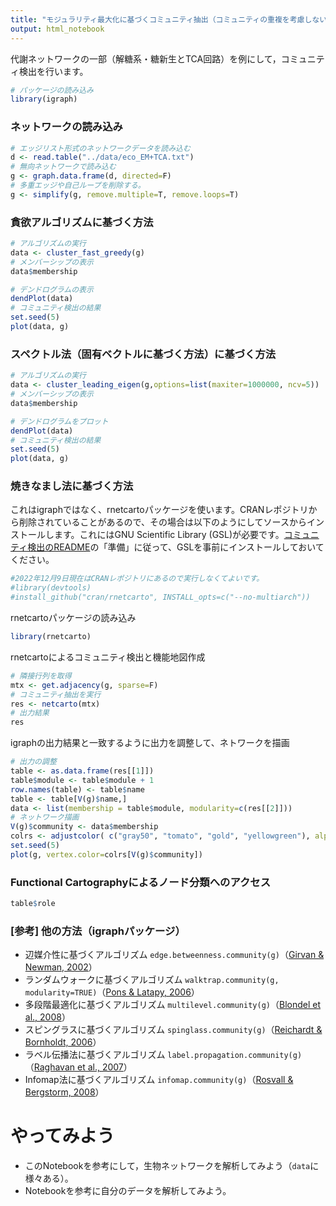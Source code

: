 ```yaml
---
title: "モジュラリティ最大化に基づくコミュニティ抽出（コミュニティの重複を考慮しない場合）"
output: html_notebook
---
```


代謝ネットワークの一部（解糖系・糖新生とTCA回路）を例にして，コミュニティ検出を行います。

```r
# パッケージの読み込み
library(igraph)
```

### ネットワークの読み込み
```r
# エッジリスト形式のネットワークデータを読み込む
d <- read.table("../data/eco_EM+TCA.txt")
# 無向ネットワークで読み込む
g <- graph.data.frame(d, directed=F)
# 多重エッジや自己ループを削除する。
g <- simplify(g, remove.multiple=T, remove.loops=T)
```

### 貪欲アルゴリズムに基づく方法
```r
# アルゴリズムの実行
data <- cluster_fast_greedy(g)
# メンバーシップの表示
data$membership
```

```r
# デンドログラムの表示
dendPlot(data)
# コミュニティ検出の結果
set.seed(5)
plot(data, g)
```
### スペクトル法（固有ベクトルに基づく方法）に基づく方法
```r
# アルゴリズムの実行
data <- cluster_leading_eigen(g,options=list(maxiter=1000000, ncv=5))
# メンバーシップの表示
data$membership
```

```r
# デンドログラムをプロット
dendPlot(data)
# コミュニティ検出の結果
set.seed(5)
plot(data, g)
```

### 焼きなまし法に基づく方法

これはigraphではなく、rnetcartoパッケージを使います。CRANレポジトリから削除されていることがあるので、その場合は以下のようにしてソースからインストールします。これにはGNU Scientific Library (GSL)が必要です。[コミュニティ検出のREADME](https://github.com/kztakemoto/network-analysis-in-biology/tree/main/community_detection)の「準備」に従って、GSLを事前にインストールしておいてください。
```r
#2022年12月9日現在はCRANレポジトリにあるので実行しなくてよいです。
#library(devtools)
#install_github("cran/rnetcarto", INSTALL_opts=c("--no-multiarch"))
```

rnetcartoパッケージの読み込み
```r
library(rnetcarto)
```

rnetcartoによるコミュニティ検出と機能地図作成
```r
# 隣接行列を取得
mtx <- get.adjacency(g, sparse=F)
# コミュニティ抽出を実行
res <- netcarto(mtx)
# 出力結果
res
```

igraphの出力結果と一致するように出力を調整して、ネトワークを描画
```r
# 出力の調整
table <- as.data.frame(res[[1]])
table$module <- table$module + 1
row.names(table) <- table$name
table <- table[V(g)$name,]
data <- list(membership = table$module, modularity=c(res[[2]]))
# ネットワーク描画
V(g)$community <- data$membership
colrs <- adjustcolor( c("gray50", "tomato", "gold", "yellowgreen"), alpha=.6) # 色付け
set.seed(5)
plot(g, vertex.color=colrs[V(g)$community])
```

### Functional Cartographyによるノード分類へのアクセス
```r
table$role
```

### [参考] 他の方法（igraphパッケージ）
  + 辺媒介性に基づくアルゴリズム ``edge.betweenness.community(g)``（[Girvan & Newman, 2002](https://arxiv.org/abs/cond-mat/0112110)）
  + ランダムウォークに基づくアルゴリズム ``walktrap.community(g, modularity=TRUE)``（[Pons & Latapy, 2006](http://www.leonidzhukov.net/hse/2015/sna/papers/PonsLatapy2006.10.2.pdf)）
  + 多段階最適化に基づくアルゴリズム ``multilevel.community(g)``（[Blondel et al., 2008](https://arxiv.org/abs/0803.0476)）
  + スピングラスに基づくアルゴリズム ``spinglass.community(g)``（[Reichardt & Bornholdt, 2006](http://www.itp.uni-bremen.de/complex/pdf/pre016110.pdf)）
  + ラベル伝播法に基づくアルゴリズム ``label.propagation.community(g)``（[Raghavan et al., 2007](https://arxiv.org/abs/0709.2938)）
  + Infomap法に基づくアルゴリズム ``infomap.community(g)``（[Rosvall & Bergstorm, 2008](https://arxiv.org/abs/0707.0609)）
  
# やってみよう
  + このNotebookを参考にして，生物ネットワークを解析してみよう（``data``に様々ある）。
  + Notebookを参考に自分のデータを解析してみよう。